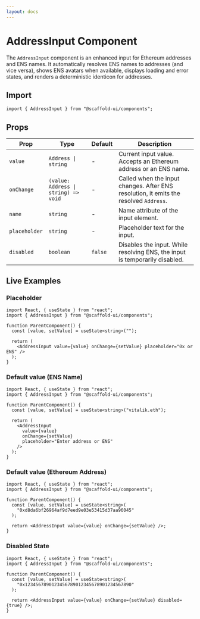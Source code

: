 ```yaml
---
layout: docs
---
```



# AddressInput Component

The `AddressInput` component is an enhanced input for Ethereum addresses and ENS names. It automatically resolves ENS names to addresses (and vice versa), shows ENS avatars when available, displays loading and error states, and renders a deterministic identicon for addresses.

## Import

```tsx
import { AddressInput } from "@scaffold-ui/components";
```

## Props

| Prop          | Type                                 | Default | Description                                                                           |
| ------------- | ------------------------------------ | ------- | ------------------------------------------------------------------------------------- |
| `value`       | `Address \| string`                  | -       | Current input value. Accepts an Ethereum address or an ENS name.                      |
| `onChange`    | `(value: Address \| string) => void` | -       | Called when the input changes. After ENS resolution, it emits the resolved `Address`. |
| `name`        | `string`                             | -       | Name attribute of the input element.                                                  |
| `placeholder` | `string`                             | -       | Placeholder text for the input.                                                       |
| `disabled`    | `boolean`                            | `false` | Disables the input. While resolving ENS, the input is temporarily disabled.           |

## Live Examples

### Placeholder

<DocsProvider>
  <AddressInputExample placeholder="0x or ENS" />
</DocsProvider>

```tsx
import React, { useState } from "react";
import { AddressInput } from "@scaffold-ui/components";

function ParentComponent() {
  const [value, setValue] = useState<string>("");

  return (
    <AddressInput value={value} onChange={setValue} placeholder="0x or ENS" />
  );
}
```

### Default value (ENS Name)

<DocsProvider>
  <AddressInputExample
    initialValue="vitalik.eth"
    placeholder="Enter address or ENS"
  />
</DocsProvider>

```tsx
import React, { useState } from "react";
import { AddressInput } from "@scaffold-ui/components";

function ParentComponent() {
  const [value, setValue] = useState<string>("vitalik.eth");

  return (
    <AddressInput
      value={value}
      onChange={setValue}
      placeholder="Enter address or ENS"
    />
  );
}
```

### Default value (Ethereum Address)

<DocsProvider>
  <AddressInputExample initialValue="0xd8da6bf26964af9d7eed9e03e53415d37aa96045" />
</DocsProvider>

```tsx
import React, { useState } from "react";
import { AddressInput } from "@scaffold-ui/components";

function ParentComponent() {
  const [value, setValue] = useState<string>(
    "0xd8da6bf26964af9d7eed9e03e53415d37aa96045"
  );

  return <AddressInput value={value} onChange={setValue} />;
}
```

### Disabled State

<DocsProvider>
  <AddressInputExample
    initialValue="0x1234567890123456789012345678901234567890"
    disabled={true}
  />
</DocsProvider>

```tsx
import React, { useState } from "react";
import { AddressInput } from "@scaffold-ui/components";

function ParentComponent() {
  const [value, setValue] = useState<string>(
    "0x1234567890123456789012345678901234567890"
  );

  return <AddressInput value={value} onChange={setValue} disabled={true} />;
}
```
